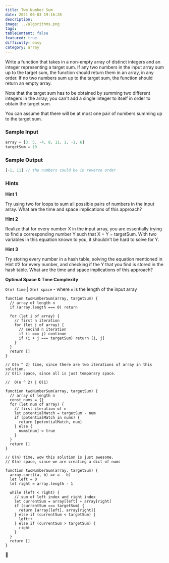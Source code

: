 ```yaml
---
title: Two Number Sum
date: 2021-06-03 19:16:28
description:
image: ../algorithms.png
tags:
tableContent: false
featured: true
difficulty: easy
category: array
---
```


Write a function that takes in a non-empty array of distinct integers and an integer representing a target sum. If any two numbers in the input array sum up to the target sum, the function should return them in an array, in any order. If no two numbers sum up to the target sum, the function should return an empty array.

Note that the target sum has to be obtained by summing two different integers in the array; you can't add a single integer to itself in order to obtain the target sum.

You can assume that there will be at most one pair of numbers summing up to the target sum.

### Sample Input

```js
array = [3, 5, -4, 8, 11, 1, -1, 6]
targetSum = 10
```

### Sample Output

```js
[-1, 11] // the numbers could be in reverse order
```

### Hints

**Hint 1**

Try using two for loops to sum all possible pairs of numbers in the input array. What are the time and space implications of this approach?

**Hint 2**

Realize that for every number X in the input array, you are essentially trying to find a corresponding number Y such that X + Y = targetSum. With two variables in this equation known to you, it shouldn't be hard to solve for Y.

**Hint 3**

Try storing every number in a hash table, solving the equation mentioned in Hint #2 for every number, and checking if the Y that you find is stored in the hash table. What are the time and space implications of this approach?

**Optimal Space & Time Complexity**

`O(n) time` | `O(n) space` - where `n` is the length of the input array

```javascript:Solution-1
function twoNumberSum(array, targetSum) {
  // array of length n
  if (array.length === 0) return

  for (let i of array) {
    // first n iteration
    for (let j of array) {
      // secind n iteration
      if (i === j) continue
      if (i + j === targetSum) return [i, j]
    }
  }
  return []
}

// O(n ^ 2) time, since there are two iterations of array in this solution.
// O(1) space, since all is just temporary space.

//  O(n ^ 2) | O(1)
```

```javascript:Solution-2
function twoNumberSum(array, targetSum) {
  // array of length n
  const nums = {}
  for (let num of array) {
    // first iteration of n
    let potentialMatch = targetSum - num
    if (potentialMatch in nums) {
      return [potentialMatch, num]
    } else {
      nums[num] = true
    }
  }
  return []
}

// O(n) time, wow this solution is just awesome.
// O(n) space, since we are creating a dict of nums
```

```javascript:Solution-3
function twoNumberSum(array, targetSum) {
  array.sort((a, b) => a - b)
  let left = 0
  let right = array.length - 1

  while (left < right) {
    // sum of left index and right index
    let currentSum = array[left] + array[right]
    if (currentSum === targetSum) {
      return [array[left], array[right]]
    } else if (currentSum < targetSum) {
      left++
    } else if (currentSum > targetSum) {
      right--
    }
  }
  return []
}
```

🍉
